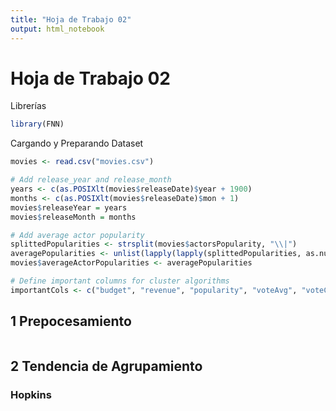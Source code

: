 ```yaml
---
title: "Hoja de Trabajo 02"
output: html_notebook
---
```


# Hoja de Trabajo 02

Librerías
```r
library(FNN)

```

Cargando y Preparando Dataset
```r
movies <- read.csv("movies.csv")

# Add release_year and release_month
years <- c(as.POSIXlt(movies$releaseDate)$year + 1900)
months <- c(as.POSIXlt(movies$releaseDate)$mon + 1)
movies$releaseYear = years
movies$releaseMonth = months

# Add average actor popularity
splittedPopularities <- strsplit(movies$actorsPopularity, "\\|")
averagePopularities <- unlist(lapply(lapply(splittedPopularities, as.numeric), mean))
movies$averageActorPopularities <- averagePopularities

# Define important columns for cluster algorithms
importantCols <- c("budget", "revenue", "popularity", "voteAvg", "voteCount", "genresAmount", "productionCoAmount", "productionCountriesAmount", "actorsAmount" , "castWomenAmount", "castMenAmount", "releaseYear", "releaseMonth")

```


## 1 Prepocesamiento

```r
```

## 2 Tendencia de Agrupamiento

### Hopkins


